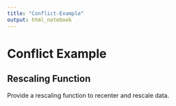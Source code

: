 ```yaml
---
title: "Conflict-Example"
output: html_notebook
---
```



# Conflict Example

## Rescaling Function

Provide a rescaling function to recenter and rescale data.

```r

```

